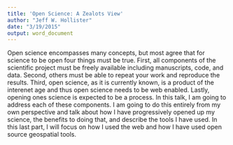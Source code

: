 ```yaml
---
title: 'Open Science: A Zealots View'
author: "Jeff W. Hollister"
date: "3/19/2015"
output: word_document
---
```


Open science encompasses many concepts, but most agree that for science to be open four things must be true. First, all components of the scientific project must be freely available including manuscripts, code, and data.  Second, others must be able to repeat your work and reproduce the results.  Third, open science, as it is currently known, is a product of the interenet age and thus open science needs to be web enabled.  Lastly, opening ones science is expected to be a process.  In this talk, I am going to address each of these components.  I am going to do this entirely from my own perspective and talk about how I have progressively opened up my science, the benefits to doing that, and describe the tools I have used.  In this last part, I will focus on how I used the web and how I have used open source geospatial tools. 
